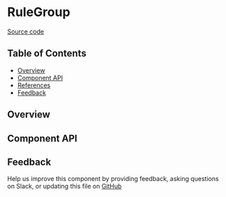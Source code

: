 
<Meta title="MDX/RuleGroup" of={stories} />

# RuleGroup

[Source code](https://github.com/leemonade/bubbles/tree/main/packages/components/leemons/RuleGroup)

## Table of Contents

- [Overview](#overview)
- [Component API](#component-api)
- [References](#references)
- [Feedback](#feedback)

## Overview

<Primary />

## Component API

<Controls />

## Feedback

Help us improve this component by providing feedback, asking questions on Slack, or updating this file on
[GitHub](https://github.com/leemonade/bubbles/edit/main/packages/components/leemons/RuleGroup.mdx)
